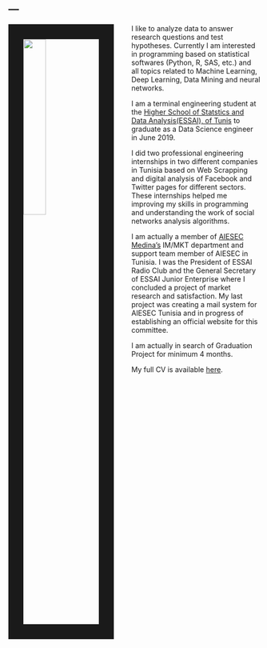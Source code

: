 ---
---

<link rel="stylesheet" href="styles.css" type="text/css">

<img src="images/az.jpg" style="width:30%; border:30px solid; margin-right: 35px" align="left">

I like to analyze data to answer research questions and test hypotheses. Currently I am interested in programming based on statistical softwares (Python, R, SAS, etc.) and all topics related to Machine Learning, Deep Learning, Data Mining and neural networks.

I am a terminal engineering student at the [Higher School of Statstics and Data Analysis(ESSAI), of Tunis](http://www.essai.rnu.tn/accueil.htm) to graduate as a Data Science engineer in June 2019. 

I did two professional engineering internships in two different companies in Tunisia based on Web Scrapping and digital analysis of Facebook and Twitter pages for different sectors. These internships helped me improving my skills in programming and understanding the work of social networks analysis algorithms.

I am actually a member of [AIESEC Medina's](https://aiesec.org/) IM/MKT department and support team member of AIESEC in Tunisia. I was the President of ESSAI Radio Club and the General Secretary of ESSAI Junior Enterprise where I concluded a project of market research and satisfaction. My last project was creating a mail system for AIESEC Tunisia and in progress of establishing an official website for this committee.

I am actually in search of Graduation Project for minimum 4 months.

My full CV is available [here](files/Aziz Abidi_CV_English.pdf).